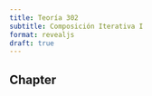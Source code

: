 ```yaml
---
title: Teoría 302
subtitle: Composición Iterativa I
format: revealjs
draft: true
---
```


## Chapter {.center}


